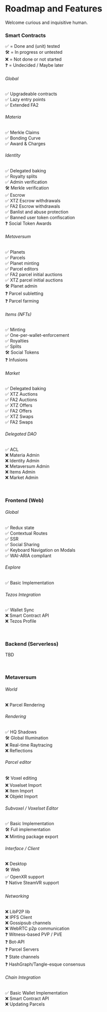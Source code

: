 # Roadmap and Features

Welcome curious and inquisitive human.

### Smart Contracts

✅ = Done and (unit) tested<br/>
🛠️ = In progress or untested<br/>
❌ = Not done or not started<br/>
❓ = Undecided / Maybe later<br/>

###### Global

✅ Upgradeable contracts<br/>
✅ Lazy entry points<br/>
✅ Extended FA2<br/>

###### Materia

✅ Merkle Claims<br/>
✅ Bonding Curve<br/>
✅ Award & Charges<br/>

###### Identity

✅ Delegated baking<br/>
✅ Royalty splits<br/>
✅ Admin verification<br/>
🛠️ Merkle verification<br/>
✅ Escrow<br/>
✅ XTZ Escrow withdrawals<br/>
✅ FA2 Escrow withdrawals<br/>
✅ Banlist and abuse protection<br/>
✅ Banned user token confiscation<br/>
❓ Social Token Awards<br/>

###### Metaversum

✅ Planets<br/>
✅ Parcels<br/>
✅ Planet minting<br/>
✅ Parcel editors<br/>
✅ FA2 parcel initial auctions<br/>
✅ XTZ parcel initial auctions<br/>
🛠️ Planet admin<br/>
❓ Parcel subletting<br/>
❓ Parcel farming<br/>

###### Items (NFTs)

✅ Minting<br/>
✅ One-per-wallet-enforcement<br/>
✅ Royalties<br/>
✅ Splits<br/>
🛠️ Social Tokens<br/>
❓ Infusions<br/>

###### Market

✅ Delegated baking<br/>
✅ XTZ Auctions<br/>
✅ FA2 Auctions<br/>
✅ XTZ Offers<br/>
✅ FA2 Offers<br/>
✅ XTZ Swaps<br/>
✅ FA2 Swaps<br/>

###### Delegated DAO

✅ ACL<br/>
❌ Materia Admin<br/>
❌ Identity Admin<br/>
❌ Metaversum Admin<br/>
❌ Items Admin<br/>
❌ Market Admin<br/>

<br />

### Frontend (Web)

###### Global

✅ Redux state<br/>
✅ Contextual Routes<br/>
✅ SSR<br/>
✅ Social Sharing <br/>
✅ Keyboard Navigation on Modals <br/>
✅ WAI-ARIA compliant<br/>

###### Explore

✅ Basic Implementation<br/>

###### Tezos Integration

✅ Wallet Sync<br/>
❌ Smart Contract API<br/>
❌ Tezos Profile<br/>

<br />

### Backend (Serverless)

TBD

<br />

### Metaversum

###### World

❌ Parcel Rendering<br/>

###### Rendering

✅ HQ Shadows<br/>
🛠️ Global Illumination<br/>
❌ Real-time Raytracing<br/>
❌ Reflections<br/>

###### Parcel editor

🛠️ Voxel editing<br/>
❌ Voxelset Import<br/>
❌ Item Import<br/>
❌ Objekt Import<br/>

###### Subvoxel / Voxelset Editor

✅ Basic Implementation<br/>
🛠️ Full implementation<br/>
❌ Minting package export<br/>

###### Interface / Client

❌ Desktop<br/>
🛠️ Web<br/>
✅ OpenXR support<br/>
❓ Native SteamVR support<br/>

###### Networking

❌ LibP2P lib<br/>
❌ IPFS Client<br/>
❌ Gossipsub channels<br/>
❌ WebRTC p2p communication<br/>
❓ Witness-based PVP / PVE<br/>
❓ Bot-API<br/>
❓ Parcel Servers<br/>
❓ State channels<br/>
❓ HashGraph/Tangle-esque consensus<br/>

###### Chain Integration

✅ Basic Wallet Implementation<br/>
❌ Smart Contract API<br/>
❌ Updating Parcels<br/>
